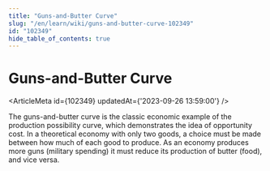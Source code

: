 ```yaml
---
title: "Guns-and-Butter Curve"
slug: "/en/learn/wiki/guns-and-butter-curve-102349"
id: "102349"
hide_table_of_contents: true
---
```



# Guns-and-Butter Curve

<ArticleMeta id={102349} updatedAt={'2023-09-26 13:59:00'} />
<div className='border-solid border-b border-t-0 my-4 border-[var(--ifm-color-gray-300)]' />

The guns-and-butter curve is the classic economic example of the production possibility curve, which demonstrates the idea of opportunity cost. In a theoretical economy with only two goods, a choice must be made between how much of each good to produce. As an economy produces more guns (military spending) it must reduce its production of butter (food), and vice versa.
